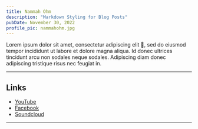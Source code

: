 ```yaml
---
title: Nammah Ohm
description: "Markdown Styling for Blog Posts"
pubDate: November 30, 2022
profile_pic: nammahohm.jpg
---
```



<BlogImage src={Dog} alt="Beagle Dog by Jules D. on Unsplash" />

Lorem ipsum dolor sit amet, consectetur adipiscing elit 🤣, sed do eiusmod tempor incididunt ut labore et dolore magna aliqua. Id donec ultrices tincidunt arcu non sodales neque sodales. Adipiscing diam donec adipiscing tristique risus nec feugiat in.

---

## Links

- [YouTube](https://youtube.com)
- [Facebook](https://facebook.com)
- [Soundcloud](https://soundcloud.com)

---
